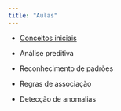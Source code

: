 ---
title: "Aulas"
---

-   [Conceitos iniciais](/aulas/Conceitos%20iniciais/conceitos_iniciais.html#/title-slide "Conceitos iniciais"){aria-label="Conceitos iniciais"}

- Análise preditiva

- Reconhecimento de padrões

- Regras de associação

- Detecção de anomalias
